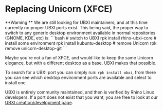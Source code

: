 
# Replacing Unicorn (XFCE)

<Callout type="warning" emoji="⚠">
  **Warning:** We are still looking for UBXI maintainers, and at this time currently no proper UBXI ports exist. This being said, the proper way to switch to any generic desktop environment available in normal repositories (GNOME, KDE, etc) is:
  ```bash
  # switch to UBXI
  rpk install rhino-ubxi-core
  # install some environment
  rpk install kubuntu-desktop
  # remove Unicorn
  rpk remove unicorn-desktop-git
  ```
</Callout>

Maybe you're not a fan of XFCE, and would like to keep the same Unicorn elegance, but with a different desktop as a base. UBXI makes that possible.

To search for a UBXI port you can simply run: `rpk install ubxi`, from there you can see which desktop environment ports are available and select to install one.

UBXI is entirely community maintained, and then is verified by Rhino Linux developers. If a port does not exist that you want, you are free to look at our [UBXI creation/development page](../dev/ubxi/create).
